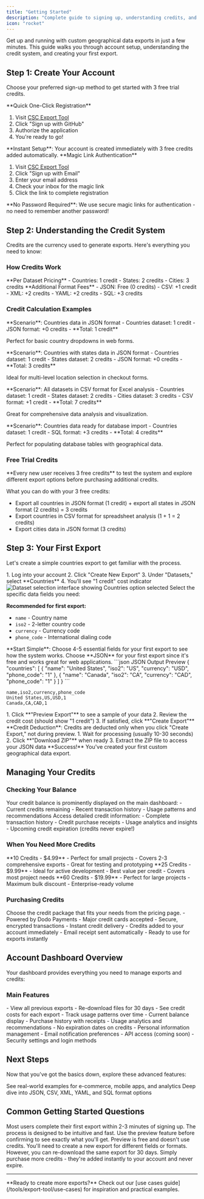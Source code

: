 ```yaml
---
title: "Getting Started"
description: "Complete guide to signing up, understanding credits, and creating your first custom geographical data export in minutes."
icon: "rocket"
---
```


Get up and running with custom geographical data exports in just a few minutes. This guide walks you through account setup, understanding the credit system, and creating your first export.

## Step 1: Create Your Account

Choose your preferred sign-up method to get started with 3 free trial credits.

<Tabs>
<Tab title="GitHub Sign-Up">
**Quick One-Click Registration**

1. Visit [CSC Export Tool](https://export.countrystatecity.in)
2. Click "Sign up with GitHub"
3. Authorize the application
4. You're ready to go!

<Check>
**Instant Setup**: Your account is created immediately with 3 free credits added automatically.
</Check>
</Tab>

<Tab title="Email Sign-Up">
**Magic Link Authentication**

1. Visit [CSC Export Tool](https://export.countrystatecity.in)
2. Click "Sign up with Email"
3. Enter your email address
4. Check your inbox for the magic link
5. Click the link to complete registration

<Tip>
**No Password Required**: We use secure magic links for authentication - no need to remember another password!
</Tip>
</Tab>
</Tabs>

## Step 2: Understanding the Credit System

Credits are the currency used to generate exports. Here's everything you need to know:

### How Credits Work

<CardGroup cols={2}>
<Card title="Dataset Costs" icon="database">
**Per Dataset Pricing**
- Countries: 1 credit
- States: 2 credits
- Cities: 3 credits
</Card>

<Card title="Format Costs" icon="file-code">
**Additional Format Fees**
- JSON: Free (0 credits)
- CSV: +1 credit
- XML: +2 credits
- YAML: +2 credits
- SQL: +3 credits
</Card>
</CardGroup>

### Credit Calculation Examples

<AccordionGroup>
<Accordion title="Simple Country Export">
**Scenario**: Countries data in JSON format
- Countries dataset: 1 credit
- JSON format: +0 credits
- **Total: 1 credit**

Perfect for basic country dropdowns in web forms.
</Accordion>

<Accordion title="E-commerce Checkout">
**Scenario**: Countries with states data in JSON format
- Countries dataset: 1 credit
- States dataset: 2 credits
- JSON format: +0 credits
- **Total: 3 credits**

Ideal for multi-level location selection in checkout forms.
</Accordion>

<Accordion title="Analytics Dashboard">
**Scenario**: All datasets in CSV format for Excel analysis
- Countries dataset: 1 credit
- States dataset: 2 credits
- Cities dataset: 3 credits
- CSV format: +1 credit
- **Total: 7 credits**

Great for comprehensive data analysis and visualization.
</Accordion>

<Accordion title="Database Migration">
**Scenario**: Countries data ready for database import
- Countries dataset: 1 credit
- SQL format: +3 credits
- **Total: 4 credits**

Perfect for populating database tables with geographical data.
</Accordion>
</AccordionGroup>

### Free Trial Credits

<Info>
**Every new user receives 3 free credits** to test the system and explore different export options before purchasing additional credits.
</Info>

What you can do with your 3 free credits:
- Export all countries in JSON format (1 credit) + export all states in JSON format (2 credits) = 3 credits
- Export countries in CSV format for spreadsheet analysis (1 + 1 = 2 credits)
- Export cities data in JSON format (3 credits)

## Step 3: Your First Export

Let's create a simple countries export to get familiar with the process.

<Steps>
<Step title="Select Dataset">
1. Log into your account
2. Click "Create New Export"
3. Under "Datasets," select **Countries**
4. You'll see "1 credit" cost indicator

<Frame>
<img src="/images/export-tool/select-dataset.png" alt="Dataset selection interface showing Countries option selected" />
</Frame>
</Step>

<Step title="Choose Fields">
Select the specific data fields you need:

**Recommended for first export:**
- `name` - Country name
- `iso2` - 2-letter country code
- `currency` - Currency code
- `phone_code` - International dialing code

<Tip>
**Start Simple**: Choose 4-5 essential fields for your first export to see how the system works.
</Tip>
</Step>

<Step title="Select Format">
Choose **JSON** for your first export since it's free and works great for web applications.

<CodeGroup>
```json JSON Output Preview
{
  "countries": [
    {
      "name": "United States",
      "iso2": "US",
      "currency": "USD", 
      "phone_code": "1"
    },
    {
      "name": "Canada",
      "iso2": "CA",
      "currency": "CAD",
      "phone_code": "1"
    }
  ]
}
```

```csv Alternative: CSV Format (+1 credit)
name,iso2,currency,phone_code
United States,US,USD,1
Canada,CA,CAD,1
```
</CodeGroup>
</Step>

<Step title="Preview & Confirm">
1. Click **"Preview Export"** to see a sample of your data
2. Review the credit cost (should show "1 credit")
3. If satisfied, click **"Create Export"**

<Warning>
**Credit Deduction**: Credits are deducted only when you click "Create Export," not during preview.
</Warning>
</Step>

<Step title="Download Your Data">
1. Wait for processing (usually 10-30 seconds)
2. Click **"Download ZIP"** when ready
3. Extract the ZIP file to access your JSON data

<Check>
**Success!** You've created your first custom geographical data export.
</Check>
</Step>
</Steps>

## Managing Your Credits

### Checking Your Balance

<Tabs>
<Tab title="Dashboard View">
Your credit balance is prominently displayed on the main dashboard:
- Current credits remaining
- Recent transaction history  
- Usage patterns and recommendations
</Tab>

<Tab title="Account Page">
Access detailed credit information:
- Complete transaction history
- Credit purchase receipts
- Usage analytics and insights
- Upcoming credit expiration (credits never expire!)
</Tab>
</Tabs>

### When You Need More Credits

<CardGroup cols={3}>
<Card title="Basic Package" icon="package">
**10 Credits - $4.99**
- Perfect for small projects
- Covers 2-3 comprehensive exports
- Great for testing and prototyping
</Card>

<Card title="Standard Package" icon="box">
**25 Credits - $9.99**
- Ideal for active development
- Best value per credit
- Covers most project needs
</Card>

<Card title="Premium Package" icon="star">
**60 Credits - $19.99**
- Perfect for large projects
- Maximum bulk discount
- Enterprise-ready volume
</Card>
</CardGroup>

### Purchasing Credits

<Steps>
<Step title="Select Package">
Choose the credit package that fits your needs from the pricing page.
</Step>

<Step title="Secure Payment">
- Powered by Dodo Payments
- Major credit cards accepted
- Secure, encrypted transactions
- Instant credit delivery
</Step>

<Step title="Confirmation">
- Credits added to your account immediately
- Email receipt sent automatically
- Ready to use for exports instantly
</Step>
</Steps>

## Account Dashboard Overview

Your dashboard provides everything you need to manage exports and credits:

### Main Features

<AccordionGroup>
<Accordion title="Export History">
- View all previous exports
- Re-download files for 30 days
- See credit costs for each export
- Track usage patterns over time
</Accordion>

<Accordion title="Credit Management">
- Current balance display
- Purchase history with receipts
- Usage analytics and recommendations
- No expiration dates on credits
</Accordion>

<Accordion title="Account Settings">
- Personal information management
- Email notification preferences
- API access (coming soon)
- Security settings and login methods
</Accordion>
</AccordionGroup>

## Next Steps

Now that you've got the basics down, explore these advanced features:

<CardGroup cols={2}>
<Card title="Explore Use Cases" icon="lightbulb" href="/tools/export-tool/use-cases">
See real-world examples for e-commerce, mobile apps, and analytics
</Card>

<Card title="Learn Export Formats" icon="file-code" href="/tools/export-tool/formats">
Deep dive into JSON, CSV, XML, YAML, and SQL format options
</Card>
</CardGroup>

## Common Getting Started Questions

<AccordionGroup>
<Accordion title="How quickly can I create an export?">
Most users complete their first export within 2-3 minutes of signing up. The process is designed to be intuitive and fast.
</Accordion>

<Accordion title="What if I make a mistake in my export?">
Use the preview feature before confirming to see exactly what you'll get. Preview is free and doesn't use credits.
</Accordion>

<Accordion title="Can I modify an export after creating it?">
You'll need to create a new export for different fields or formats. However, you can re-download the same export for 30 days.
</Accordion>

<Accordion title="What happens if I run out of credits?">
Simply purchase more credits - they're added instantly to your account and never expire.
</Accordion>
</AccordionGroup>

---

<Note>
**Ready to create more exports?** Check out our [use cases guide](/tools/export-tool/use-cases) for inspiration and practical examples.
</Note>
